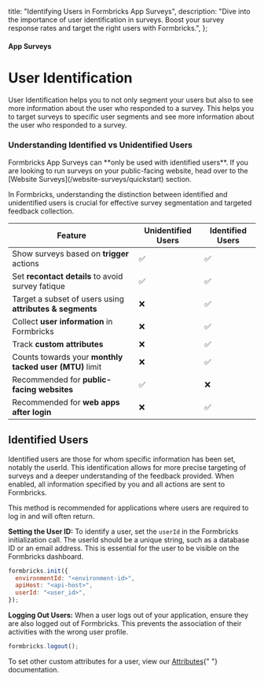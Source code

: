   title: "Identifying Users in Formbricks App Surveys",
  description:
    "Dive into the importance of user identification in surveys. Boost your survey response rates and target the right users with Formbricks.",
};

#### App Surveys

# User Identification

User Identification helps you to not only segment your users but also to see more information about the user who responded to a survey. This helps you to target surveys to specific user segments and see more information about the user who responded to a survey.

### Understanding Identified vs Unidentified Users

<Note>
  Formbricks App Surveys can **only be used with identified users**. If you are looking to run surveys on your
  public-facing website, head over to the [Website Surveys](/website-surveys/quickstart) section.
</Note>

In Formbricks, understanding the distinction between identified and unidentified users is crucial for effective survey segmentation and targeted feedback collection.

| Feature                                                  | Unidentified Users | Identified Users |
| -------------------------------------------------------- | ------------------ | ---------------- |
| Show surveys based on **trigger** actions                | ✅                 | ✅               |
| Set **recontact details** to avoid survey fatique        | ✅                 | ✅               |
| Target a subset of users using **attributes & segments** | ❌                 | ✅               |
| Collect **user information** in Formbricks               | ❌                 | ✅               |
| Track **custom attributes**                              | ❌                 | ✅               |
| Counts towards your **monthly tacked user (MTU)** limit  | ❌                 | ✅               |
| Recommended for **public-facing websites**               | ✅                 | ❌               |
| Recommended for **web apps after login**                 | ❌                 | ✅               |

## Identified Users

Identified users are those for whom specific information has been set, notably the userId. This identification allows for more precise targeting of surveys and a deeper understanding of the feedback provided. When enabled, all information specified by you and all actions are sent to Formbricks.

This method is recommended for applications where users are required to log in and will often return.

**Setting the User ID:**
To identify a user, set the `userId` in the Formbricks initialization call. The userId should be a unique string, such as a database ID or an email address. This is essential for the user to be visible on the Formbricks dashboard.

<Col>
<CodeGroup title="Initialization with a user ID">

```javascript
formbricks.init({
  environmentId: "<environment-id>",
  apiHost: "<api-host>",
  userId: "<user_id>",
});
```

</CodeGroup>
</Col>

**Logging Out Users:**
When a user logs out of your application, ensure they are also logged out of Formbricks. This prevents the association of their activities with the wrong user profile.

<Col>
<CodeGroup title="Logging out User">

```javascript
formbricks.logout();
```

</CodeGroup>
</Col>

<Note>
  To set other custom attributes for a user, view our <a href="/docs/app-surveys/attributes">Attributes</a>{" "}
  documentation.
</Note>

